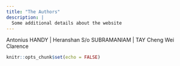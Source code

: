 ```yaml
---
title: "The Authors"
description: |
  Some additional details about the website
---
```


Antonius HANDY | Heranshan S/o SUBRAMANIAM | TAY Cheng Wei Clarence


```r
knitr::opts_chunk$set(echo = FALSE)
```

